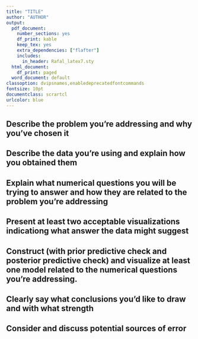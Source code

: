 ```yaml
---
title: "TITLE"
author: "AUTHOR"
output:
  pdf_document:
    number_sections: yes
    df_print: kable
    keep_tex: yes
    extra_dependencies: ["flafter"]
    includes:
      in_header: Rafal_latex7.sty
  html_document:
    df_print: paged
  word_document: default
classoption: dvipsnames,enabledeprecatedfontcommands
fontsize: 10pt
documentclass: scrartcl
urlcolor: blue
---
```


## Describe the problem you're addressing and why you've chosen it

## Describe the data you're using and explain how you obtained them


##  Explain what numerical questions you will be trying to answer and how they are related to the problem you're addressing

## Present at least two acceptable visualizations indicationg what answer the data might suggest

## Construct (with  prior predictive check and posterior predictive check) and visualize at least one model related to the numerical questions you're addressing.

## Clearly say what conclusions you'd like to draw and with what strength

## Consider and discuss potential sources of error



